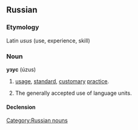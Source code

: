 ==Russian==

===Etymology===
Latin ''usus'' (use, experience, skill)

===Noun===
'''узус''' (úzus) {{m}}

# {{law|lang=ru}} [[usage]], [[standard]], [[customary]] [[practice]].
# {{linguistics|lang=ru}} The generally accepted use of language units.

====Declension====
{{ru-noun1|у́зус|у́зусы|у́зуса|у́зусов|у́зусу|у́зусам|у́зуса|у́зусы|у́зусом|у́зусами|об у́зусе|об у́зусах}}

[[Category:Russian nouns]]